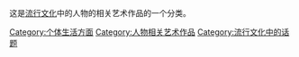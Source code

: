 这是[[流行文化|流行文化]]中的人物的相关艺术作品的一个分类。

[[Category:个体生活方面|Category:个体生活方面]]
[[Category:人物相关艺术作品|Category:人物相关艺术作品]]
[[Category:流行文化中的话题|Category:流行文化中的话题]]